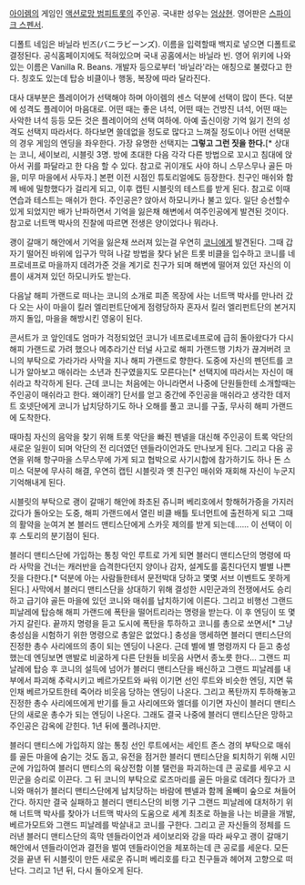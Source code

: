 [[아이렘]]의 게임인 [[액션로망 범피트롯]]의 주인공. 국내판 성우는 [[엄상현]]. 영어판은 [[스파이크 스펜서]].

디폴트 네임은 바닐라 빈즈(バニラビーンズ). 이름을 입력할때 백지로 넣으면 디폴트로 결정된다. 공식홈페이지에도 적혀있으며 국내 공홈에서는 바닐라 빈. 영어 위키에 나와있는 이름은 Vanilla R. Beans. 개발자 등으로부터 '바닐라'라는 애칭으로 불렸다고 한다. 칭호도 있는데 탑승 비클이나 행동, 복장에 따라 달라진다.

대사 대부분은 플레이어가 선택해야 하며 아이렘의 센스 덕분에 선택이 많이 뜬다. 덕분에 성격도 플레이어 마음대로. 어떤 때는 좋은 녀석, 어떤 때는 건방진 녀석, 어떤 때는 사악한 녀석 등등 모든 것은 플레이어의 선택 여하에. 아예 출신이랑 기억 잃기 전의 성격도 선택지 따라서다. 하다보면 쓸데없을 정도로 많다고 느껴질 정도이나 어떤 선택문의 경우 게임의 엔딩을 좌우한다. 가장 유명한 선택지는 '''그렇고 그런 짓을 한다.'''[* 상대는 코니, 세이보리, 시블릿 3명. 방에 초대한 다음 각각 다른 방법으로 꼬시고 침대에 앉아서 귀를 파달라고 한 다음 할 수 있다. 참고로 귀이개도 사야 하니 스무스무나 골든 마을, 미무 마을에서 사두자.]
본편 이전 시점인 튜토리얼에도 등장한다. 친구인 매쉬와 함께 배에 밀항했다가 걸리게 되고, 이후 캡틴 시블릿의 테스트를 받게 된다. 참고로 이때 연습과 테스트는 매쉬가 한다. 주인공은? 앉아서 하모니카나 불고 있다. 일단 승선할수 있게 되었지만 배가 난파하면서 기억을 잃은채 해변에서 여주인공에게 발견된 것이다. 참고로 너트맥 박사의 진찰에 따르면 전생은 양이었다나 뭐라나.

괭이 갈매기 해안에서 기억을 잃은채 쓰러져 있는걸 우연히 [[코니]]에게 발견된다. 그때 갑자기 떨어진 바위에 입구가 막혀 나갈 방법을 찾다 낡은 트롯 비클을 입수하고 코니를 네프로네프로 마을까지 데려가준 것을 계기로 친구가 되며 해변에 떨어져 있던 자신의 이름이 새겨져 있던 하모니카도 받는다.

다음날 해피 가랜드로 떠나는 코니의 소개로 피존 목장에 사는 너트맥 박사를 만나러 갔다 오는 사이 마을이 킬러 엘리펀트단에게 점령당하자 혼자서 킬러 엘리펀트단의 본거지까지 돌입, 마을을 해방시킨 영웅이 된다.

콘서트가 코 앞인데도 엄마가 걱정되었던 코니가 네프로네프로에 급히 돌아왔다가 다시 해피 가랜드로 가려 했으나 메추라기산 터널 사고로 해피 가랜드행 기차가 끊겨버려 코니의 부탁으로 가라가라 사막을 지나 해피 가랜드로 향한다. 도중에 자신의 펜던트를 코니가 알아보고 매쉬라는 소년과 친구였을지도 모른다는[* 선택지에 따라서는 자신이 매쉬라고 착각하게 된다. 근데 코니는 처음에는 아니라면서 나중에 단원들한테 소개할때는 주인공이 매쉬라고 한다. 왜이래?] 단서를 얻고 중간에 주인공을 매쉬라고 생각한 데저트 호넷단에게 코니가 납치당하기도 하나 오해를 풀고 코니를 구출, 무사히 해피 가랜드에 도착한다. 

때마침 자신의 음악을 찾기 위해 트롯 악단을 빠진 펜넬을 대신해 주인공이 트록 악단의 새로운 일원이 되며 악단의 전 리더였던 덴들라이언과도 만나보게 된다. 그리고 다음 공연을 위해 항구마을 스무스무에 가게 되고 협박으로 사기시합에 참가하기도 하나 돈 스미스 덕분에 무사히 해결, 우연히 캡틴 시블릿과 옛 친구인 매쉬와 재회해 자신이 누군지 기억해내게 된다.

시블릿의 부탁으로 괭이 갈매기 해안에 좌초된 쥬니퍼 베리호에서 항해허가증을 가지러 갔다가 돌아오는 도중, 해피 가랜드에서 열린 비클 배틀 토너먼트에 출전하게 되고 그때의 활약을 눈여겨 본 블러드 맨티스단에게 스카웃 제의를 받게 되는데...... 이 선택이 이후 스토리의 분기점이 된다.

블러디 맨티스단에 가입하는 통칭 악인 루트로 가게 되면 블러디 맨티스단의 명령에 따라 사막을 건너는 캐러반을 습격한다던지 양이나 감자, 설계도를 훔친다던지 별별 나쁜 짓을 다한다.[* 덕분에 아는 사람들한테서 문전박대 당하고 몇몇 서브 이벤트도 못하게 된다.] 사막에서 블러디 맨티스단을 상대하기 위해 결성한 시민군과의 전쟁에서도 승리하고 급기야 골든 마을에 있던 코니와 매쉬를 납치하기에 이른다. 그리고 비행선 그랜드 피날레에 탑승해 해피 가랜드에 폭탄을 떨어트리라는 명령을 받는다. 이 후 엔딩이 또 몇가지 갈린다.
끝까지 명령을 듣고 도시에 폭탄을 투하하고 코니를 총으로 쏘면서[* 그냥 충성심을 시험하기 위한 명령으로 총알은 없었다.] 충성을 맹세하면 블러디 맨티스단의 진정한 총수 사리에뜨의 종이 되는 엔딩이 나온다. 근데 별에 별 명령까지 다 듣고 충성했는데 엔딩보면 맨발로 비굴하게 다른 단원들 비웃음 사면서 종노릇 한다...
그랜드 피날레에 탑승 후 코니의 설득에 넘어가 블러디 맨티스단을 배신하고 그랜드 피날레를 내부에서 파괴해 추락시키고 베르가모트와 싸워 이기면 선인 루트와 비슷한 엔딩, 지면 묶인채 베르가모트한테 죽어라 비웃음 당하는 엔딩이 나온다.
그리고 폭탄까지 투하해놓고 진정한 총수 사리에뜨에게 반기를 들고 사리에뜨와 엘더를 이기면 자신이 블러디 맨티스단의 새로운 총수가 되는 엔딩이 나온다. 그래도 결국 나중에 블러디 맨티스단은 망하고 주인공은 감옥에 갇힌다. 1년 뒤에 풀려나지만.

블러디 맨티스에 가입하지 않는 통칭 선인 루트에서는 세인트 존스 경의 부탁으로 매쉬를 골든 마을에 숨기는 것도 돕고, 유전을 점거한 블러디 맨티스단을 퇴치하기 위해 시민군에 가입하여 블러디 맨티스의 육상전함 이블 탤런을 파괴하는데 큰 공로를 세우고 시민군을 승리로 이끈다.
그 뒤 코니의 부탁으로 로즈마리를 골든 마을로 데려다 줬다가 코니와 매쉬가 블러디 맨티스단에게 납치당하는 바람에 펜넬과 함께 올빼미 숲으로 쳐들어 간다. 하지만 결국 실패하고 블러디 맨티스단의 비행 기구 그랜드 피날레에 대처하기 위해 너트맥 박사를 찾아가 너트맥 박사의 도움으로 세계 최초로 하늘을 나는 비클을 개발, 베르가모트와 그랜드 피날레를 박살내고 코니를 구한다.
그리고 곧 자신들의 정체를 드러낸 블러디 맨티스단의 흑막 덴들라이언과 세이보리와 강을 따라 싸우고 괭이 갈매기 해안에서 덴들라이언과 결전을 벌여 덴들라이언을 체포하는데 큰 공로를 세운다. 모든 것을 끝낸 뒤 시블릿이 만든 새로운 쥬니퍼 베리호를 타고 친구들과 헤어져 고향으로 떠난다. 그리고 1년 뒤, 다시 돌아오게 된다.
